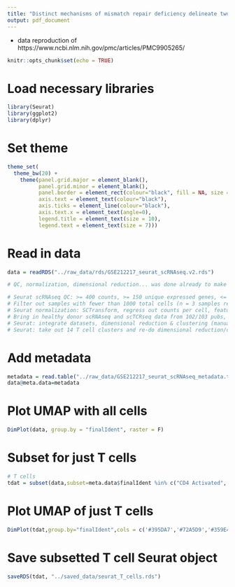 ```yaml
---
title: "Distinct mechanisms of mismatch repair deficiency delineate two modes of response to PD-1 immunotherapy in endometrial carcinoma"
output: pdf_document
---
```


 - data reproduction of https://www.ncbi.nlm.nih.gov/pmc/articles/PMC9905265/
 
```r
knitr::opts_chunk$set(echo = TRUE)
```

# Load necessary libraries

```r

library(Seurat)
library(ggplot2)
library(dplyr)

```

# Set theme

```r

theme_set(
  theme_bw(20) +
    theme(panel.grid.major = element_blank(),
          panel.grid.minor = element_blank(),
          panel.border = element_rect(colour="black", fill = NA, size = 1),
          axis.text = element_text(colour="black"),
          axis.ticks = element_line(colour="black"),
          axis.text.x = element_text(angle=0),
          legend.title = element_text(size = 10),
          legend.text = element_text(size = 7)))

```

# Read in data

```r

data = readRDS("../raw_data/rds/GSE212217_seurat_scRNAseq.v2.rds")

# QC, normalization, dimensional reduction... was done already to make this RDS file. I could go back and recreate it, but I'm not too interested in doing that at this point

# Seurat scRNAseq QC: >= 400 counts, >= 150 unique expressed genes, <= 20% mito
# Filter out samples with fewer than 1000 total cells (n = 3 samples removed)
# Seurat normalization: SCTransform, regress out counts per cell, features per cell, mito gene expr
# Bring in healthy donor scRNAseq and scTCRseq data from 102/103 pubs, respectively
# Seurat: integrate datasets, dimensional reduction & clustering (manual analysis of marker genes and automatic SingleR citation 105), don't ever here use TCR V/J genes for dimensional reduction/clusering (or that will dominate how clustering is done)
# Seurat: take out 14 T cell clusters and re-do dimensional reduction/clustering on them alone. make sure to take out high mito reads clusters

```

# Add metadata

```r

metadata = read.table("../raw_data/GSE212217_seurat_scRNAseq_metadata.txt",sep="\t",header=TRUE,row.names=1)
data@meta.data=metadata

```

# Plot UMAP with all cells

```r

DimPlot(data, group.by = "finalIdent", raster = F)

```

# Subset for just T cells

```r

# T cells
tdat = subset(data,subset=meta.data$finalIdent %in% c("CD4 Activated", "CD4 Naive", "CD8 Activated", "CD8 Exhausted", "CD8 Naive", "Treg", "MAIT", "GDT", "Cycling"))

```

# Plot UMAP of just T cells

```r

DimPlot(tdat,group.by="finalIdent",cols = c('#395DA7','#72A5D9','#359E48','#125C2F','#91CD88','#A01F6A','#6B8739','#7F7F7F','#9172B3'),raster=F)

```

# Save subsetted T cell Seurat object

```r

saveRDS(tdat, "../saved_data/seurat_T_cells.rds")

```